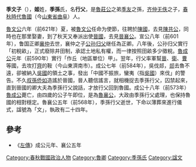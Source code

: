 {{Infobox 先秦人物
|名稱=季孫行父
|姓=[[姬姓|姬]]
|氏=[[季孫氏|季孫]]
|名=行父
|字=
|别名=季文子
|别字=
|諡号=文
|官位=
|時代=春秋
|國家=魯國
|身份=[[魯國|魯國]]正卿
|出生日期=
|逝世日期=前568年
|父=[[齊仲無佚|齊仲無佚]]
|子女=[[季武子|季武子]][[季孫宿|季孫宿]]
}}

'''季文子'''（{{bd|前651年|？|前568年||季文子}}），'''姬'''姓，'''季孫'''氏，名'''行父'''，是[[魯莊公|魯莊公]]之弟[[季友|季友]]之孫，[[齐仲无佚|齐仲无佚]]之子，[[春秋時代|春秋時代]][[魯國|魯國]]（今[[山東省|山東省]][[曲阜|曲阜]]）人。

[[魯文公|魯文公]]六年（前621年）夏，被[[魯文公|魯文公]]任命为使節，往聘於[[陳國|陳國]]，去見[[陳共公|陳共公]]，同時也在那里娶妻，到了秋天又奉派出使[[晉國|晉國]]，去見[[晉襄公|晉襄公]]。宣公八年（前601年），鲁国正卿[[襄仲|襄仲]]去世，襄仲之子[[公孙归父|公孙归父]]继任為正卿。八年後，公孙归父實行「初稅畝」，正式廢除井田制，承認土地私有權，而一律按照田畝多少徵稅。[[魯成公|魯成公]]元年（前590年）實行「作丘（地區單位）甲」。翌年，行父率軍幫[[晉|晉]]、[[衛|衛]]、[[曹|曹]]等國，去攻打[[齊|齊]]的鞍（今山東濟南市）。成公七年（前584年），吳伐郯，[[郯|郯]]去魯不遠，卻被納入[[吳國|吳國]]的領土之事，發出「中國不振旅，蠻夷（指[[吳國|吳國]]）來伐」的警告。不久[[叔孫侨如|叔孫侨如]]造謠於晉國，晉人聽信謠言，就相機捉去季孫行父，囚禁起來，直到晉國的卿大夫為季孫行父說話，才放行父回到魯國。成公十八年（前573年）[[魯成公|魯成公]]薨亡，由四歲的公子午即位，是為[[魯襄公|魯襄公]]，大政由季孫行父處理，也保持魯國的相對穩定。魯襄公五年（前568年），季孫行父逝世，下命以薄葬來進行儀式，諡號為「文」，執政有二十四年。

== 參考 ==
*《[[左傳|左傳]]》成公元年、襄公五年

{{start box}}
{{s-before|祖[[季成子|季成子]]季友}}
{{s-title|[[春秋时期|春秋]][[魯國|魯國]][[季孫氏|季孫氏]]宗主|前644年－前568年}}
{{s-after|子[[季武子|季武子]]季孫宿}}
{{end box}}
{{三桓}}

[[Category:春秋戰國政治人物|Category:春秋戰國政治人物]]
[[Category:魯卿|Category:魯卿]]
[[Category:季孫氏|Category:季孫氏]]
[[Category:諡文|Category:諡文]]